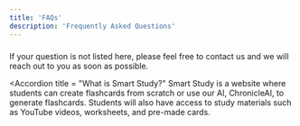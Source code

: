 ```yaml
---
title: 'FAQs'
description: 'Frequently Asked Questions'
---
```


###
If your question is not listed here, please feel free to contact us and we will
reach out to you as soon as possible. 


<Accordion title = "What is Smart Study?"
    Smart Study is a website where students can create flashcards from scratch or use our AI, ChronicleAI, to generate flashcards. Students will also have access to study materials such as YouTube videos, worksheets, and pre-made cards.
</Accordion>









